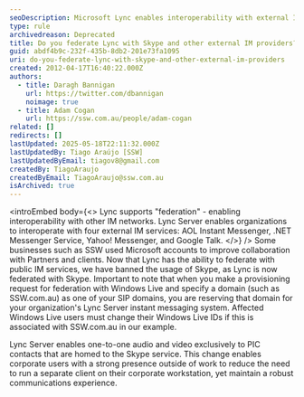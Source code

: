 ```yaml
---
seoDescription: Microsoft Lync enables interoperability with external IM networks including Skype and other providers, facilitating seamless communication across different platforms.
type: rule
archivedreason: Deprecated
title: Do you federate Lync with Skype and other external IM providers?
guid: abdf4b9c-232f-435b-8db2-201e73fa1095
uri: do-you-federate-lync-with-skype-and-other-external-im-providers
created: 2012-04-17T16:40:22.000Z
authors:
  - title: Daragh Bannigan
    url: https://twitter.com/dbannigan
    noimage: true
  - title: Adam Cogan
    url: https://ssw.com.au/people/adam-cogan
related: []
redirects: []
lastUpdated: 2025-05-18T22:11:32.000Z
lastUpdatedBy: Tiago Araújo [SSW]
lastUpdatedByEmail: tiagov8@gmail.com
createdBy: TiagoAraujo
createdByEmail: TiagoAraujo@ssw.com.au
isArchived: true
---
```


<introEmbed
  body={<>
Lync supports "federation" - enabling interoperability with other IM networks. Lync Server enables organizations to interoperate with four external IM services: AOL Instant Messenger, .NET Messenger Service, Yahoo! Messenger, and Google Talk.
  </>}
/>
Some businesses such as SSW used Microsoft accounts to improve collaboration with Partners and clients. Now that Lync has the ability to federate with public IM services, we have banned the usage of Skype, as Lync is now federated with Skype. Important to note that when you make a provisioning request for federation with Windows Live and specify a domain (such as SSW.com.au) as one of your SIP domains, you are reserving that domain for your organization's Lync Server instant messaging system. Affected Windows Live users must change their Windows Live IDs if this is associated with SSW.com.au in our example.

Lync Server enables one-to-one audio and video exclusively to PIC contacts that are homed to the Skype service. This change enables corporate users with a strong presence outside of work to reduce the need to run a separate client on their corporate workstation, yet maintain a robust communications experience.

